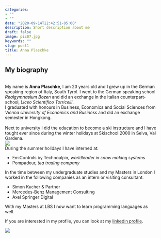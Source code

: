 ```yaml
---
categories:
- ""
- ""
date: "2020-09-14T22:42:51-05:00"
description: Short description about me
draft: false
image: pic07.jpg
keywords: ""
slug: post1
title: Anna Plaschke
---
```

## My biography
\
My name is __Anna Plaschke__, I am 23 years old and I grew up in the German speaking region of Italy, South Tyrol. I went to the German speaking school _Realgymnasium Bozen_ and did an exchange in the Italian counterpart-school, _Liceo Scientifico Torricelli_.
\
I graduated with honours in Business, Economics and Social Sciences from _Vienna University of Economics and Business_ and did an exchange semester in Hongkong.\
\
Next to university I did the education to become a ski instructure and I have tought ever since during the winter holidays at Skischool 2000 in Selva, Val Gardena.\
![](/Users\annap\OneDrive\Dokumente\UNI\LBS\Advanced Statistics\portfolio_plaschke\my_website\static\img\pic06.jpeg)
\
During the summer holidays I have interned at:

  + EmiControls by Technoalpin, _worldleader in snow making systems_
  + Pompadour, _tea trading company_


In the time between my undergraduate studies and my Masters in London I worked in the following companies as an intern or visiting consultant:

  + Simon Kucher & Partner 
  + Mercedes-Benz Management Consulting
  + Axel Springer Digital


With my Masters at LBS I now want to learn programming languages as well. 


If you are interested in my profile, you can look at my [linkedin profile](https://www.linkedin.com/in/anna-plaschke-740792170/).

![](https://upload.wikimedia.org/wikipedia/commons/4/47/RS9327_LBS_Standard_Logo_RGB_AW-hpr.jpg)

